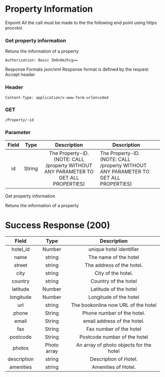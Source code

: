 # Property Information

Enpoint
All the call must be made to the the following end point using https procotol.

### Get property information

Retuns the information of a property

```
Authorization: Basic Zm9vOmJhcg==
```

Response Formats json/xml
Response format is defined by the request Accept header

### Header

```
Content-Type: application/x-www-form-urlencoded
```

### GET

```
/Property/:id
```

### Parameter

| Field |  Type  |                                     Description                                     | Description                                                                         |     |
| :---: | :----: | :---------------------------------------------------------------------------------: | ----------------------------------------------------------------------------------- | --- |
|  id   | String | The Property-ID. (NOTE: CALL /property WITHOUT ANY PARAMETER TO GET ALL PROPERTIES) | The Property-ID. (NOTE: CALL /property WITHOUT ANY PARAMETER TO GET ALL PROPERTIES) |

Get property information

Retuns the information of a property

# Success Response (200)

|  **Field**  |  **Type**   |             **Description**             |
| :---------: | :---------: | :-------------------------------------: |
|  hotel_id   |   Number    |         unique hotel identifier         |
|    name     |   string    |          The name of the hotel          |
|   street    |   string    |        The address of the hotel.        |
|    city     |   string    |           City of the hotel.            |
|   country   |   string    |          Country of the hotel           |
|  latitude   |   Number    |          Latitude of the hotel          |
|  longitude  |   Number    |         Longitude of the hotel          |
|     url     |   string    |   The bookonline now URL of the hotel   |
|    phone    |   String    |       Phone number of the hotel.        |
|    email    |   String    |       email address of the hotel.       |
|     fax     |   String    |         Fax number of the hotel         |
|  postcode   |   String    |      Postcode number of the hotel       |
|   photos    | Photo array | An array of photo objects for the hotel |
| description |   string    |          Description of Hotel.          |
|  amenities  |   string    |           Amenities of Hotel.           |
